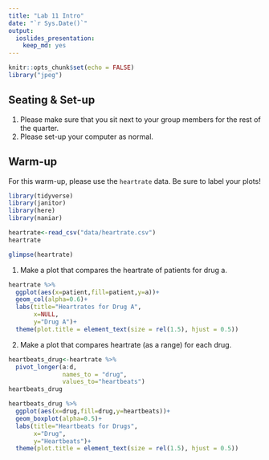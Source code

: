 ```yaml
---
title: "Lab 11 Intro"
date: "`r Sys.Date()`"
output: 
  ioslides_presentation: 
    keep_md: yes
---
```


```r
knitr::opts_chunk$set(echo = FALSE)
library("jpeg")
```

## Seating & Set-up
1. Please make sure that you sit next to your group members for the rest of the quarter.
2. Please set-up your computer as normal.

## Warm-up
For this warm-up, please use the `heartrate` data. Be sure to label your plots!
```r
library(tidyverse)
library(janitor)
library(here)
library(naniar)
```
```r
heartrate<-read_csv("data/heartrate.csv")
heartrate
```
```r
glimpse(heartrate)
```

1. Make a plot that compares the heartrate of patients for drug a.
```r
heartrate %>% 
  ggplot(aes(x=patient,fill=patient,y=a))+
  geom_col(alpha=0.6)+
  labs(title="Heartrates for Drug A",
       x=NULL,
       y="Drug A")+
  theme(plot.title = element_text(size = rel(1.5), hjust = 0.5))
```

2. Make a plot that compares heartrate (as a range) for each drug.

```r
heartbeats_drug<-heartrate %>% 
  pivot_longer(a:d,
               names_to = "drug",
               values_to="heartbeats")
heartbeats_drug
```

```r
heartbeats_drug %>% 
  ggplot(aes(x=drug,fill=drug,y=heartbeats))+
  geom_boxplot(alpha=0.5)+
  labs(title="Heartbeats for Drugs",
       x="Drug",
       y="Heartbeats")+
  theme(plot.title = element_text(size = rel(1.5), hjust = 0.5))
  
```

